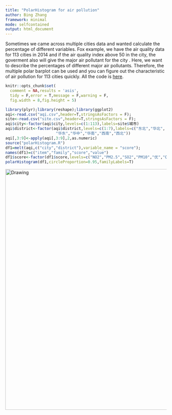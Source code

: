 ```yaml
---
title: "PolarHistogram for air pollution"
author: Bing Zhang
framework: minimal
mode: selfcontained
output: html_document
---
```



Sometimes we came across multiple cities data and wanted calculate the percentage of different variables. Fox example, we have the air quality data for 113 cities in 2014 and if the air quality index above 50 in the city, the goverment also will give the major air pollutant for the city . Here, we want to  describe the percentages of different major air pollutants. Therefore, the  multiple polar barplot can be used and you can figure out the characteristic of air pollution for 113 cities quickly. All the code is [here](https://github.com/Spatial-R/Data-visualization-in-public-health/tree/gh-pages/MultiBar).

```r
knitr::opts_chunk$set(
  comment = NA,results = 'asis',
  tidy = F,error = T,message = F,warning = F,
  fig.width = 8,fig.height = 5)
```


```r
library(plyr);library(reshape);library(ggplot2)
aqi<-read.csv("aqi.csv",header=T,stringsAsFactors = F);
site<-read.csv("site.csv",header=T,stringsAsFactors = F);
aqi$city<-factor(aqi$city,levels=c(1:113),labels=site$城市)
aqi$district<-factor(aqi$district,levels=c(1:7),labels=c("东北","华北",
                      "华东","华中","华南","西南","西北"))
aqi[,3:9]<-apply(aqi[,3:9],2,as.numeric)
source("polarHistogram.R")
df1=melt(aqi,c("city","district"),variable_name = "score");
names(df1)=c("item","family","score","value")
df1$score<-factor(df1$score,levels=c("NO2","PM2.5","SO2","PM10","优","O3","CO"))
polarHistogram(df1,circleProportion=0.95,familyLabels=T)
```

<img src= "https://github.com/Spatial-R/Data-visualization-in-public-health/blob/gh-pages/MultiBar/1.png" alt="Drawing" width="750px" align="center" />